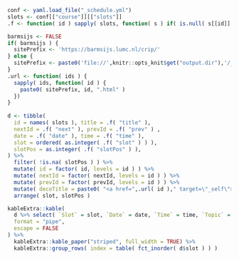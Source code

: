 ```r
conf <- yaml.load_file("_schedule.yml")
slots <- conf[["course"]][["slots"]]
.f <- function( id ) sapply( slots, function( s ) if( is.null( s[[id]] ) ) NA else s[[id]] )

barmsijs <- FALSE
if( barmsijs ) {
  sitePrefix <- 'https://barmsijs.lumc.nl/crip/'
} else {
  sitePrefix <- paste0('file://',knitr::opts_knit$get("output.dir"),'/_site/')
}
.url <- function( ids ) {
  sapply( ids, function( id ) {
    paste0( sitePrefix, id, ".html" )
  })
}
  
d <- tibble( 
  id = names( slots ), title = .f( "title" ), 
  nextId = .f( "next" ), prevId = .f( "prev" ) ,
  date = .f( "date" ), time = .f( "time" ), 
  slot = ordered( as.integer( .f( "slot" ) ) ),
  slotPos = as.integer( .f( "slotPos" ) ),
) %>%
  filter( !is.na( slotPos ) ) %>% 
  mutate( id = factor( id, levels = id ) ) %>% 
  mutate( nextId = factor( nextId, levels = id ) ) %>% 
  mutate( prevId = factor( prevId, levels = id ) ) %>% 
  mutate( decoTitle = paste0( "<a href=",.url( id )," target=\"_self\">", title ,"</a>" )) %>%
  arrange( slot, slotPos )

kableExtra::kable(
  d %>% select( `Slot` = slot, `Date` = date, `Time` = time, `Topic` = decoTitle ), 
  format = "pipe",
  escape = FALSE
) %>%
  kableExtra::kable_paper("striped", full_width = TRUE) %>%
  kableExtra::group_rows( index = table( fct_inorder( d$slot ) ) )
```

